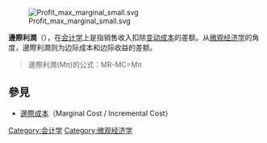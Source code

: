 {{NoteTA|G1=Economics}}

{{Unreferenced|time=2012-03-05T03:32:22+00:00 }}

[[File:Profit_max_marginal_small.svg|right]]

'''邊際利潤'''（{{lang-en|Marginal profit}}），在[[会计学|会计学]]上是指销售收入扣除[[变动成本|变动成本]]的差额。从[[微观经济学|微观经济学]]的角度，邊際利潤则为边际成本和边际收益的差额。<blockquote>邊際利潤(Mπ)的公式：MR-MC=Mπ</blockquote>{{经济学小作品}}

== 參見 == 
* [[邊際成本|邊際成本]]（Marginal Cost / Incremental Cost）

[[Category:会计学|Category:会计学]]
[[Category:微观经济学|Category:微观经济学]]